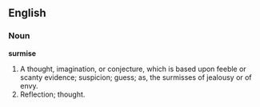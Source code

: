 ==English==

===Noun===

'''surmise'''

#A thought, imagination, or conjecture, which is based upon feeble or scanty evidence; suspicion; guess; as, the surmisses of jealousy or of envy.
#Reflection; thought.